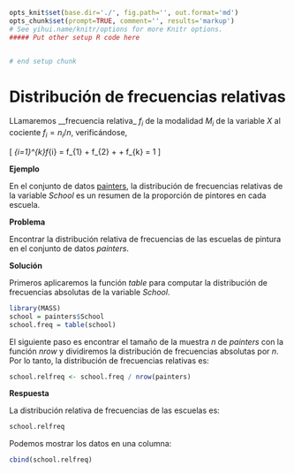 ```r
opts_knit$set(base.dir='./', fig.path='', out.format='md')
opts_chunk$set(prompt=TRUE, comment='', results='markup')
# See yihui.name/knitr/options for more Knitr options.
##### Put other setup R code here


# end setup chunk
```
# Distribución de frecuencias relativas

LLamaremos __frecuencia relativa_ $f_{i}$ de la modalidad $M_{i}$ de la variable $X$ al cociente $f_{i} = n_{i}/n$, verificándose,

\[
\sum_{i=1}^{k}f_{i} = f_{1} + f_{2} + \dots + f_{k} = 1
\]

__Ejemplo__

En el conjunto de datos [painters](#painters), la distribución de frecuencias relativas de la variable _School_ es un resumen de la proporción de pintores en cada escuela.

__Problema__

Encontrar la distribución relativa de frecuencias de las escuelas de pintura en el conjunto de datos _painters_.

__Solución__

Primeros aplicaremos la función _table_ para computar la distribución de frecuencias absolutas de la variable _School_.

```r
library(MASS)
school = painters$School
school.freq = table(school)
```

El siguiente paso es encontrar el tamaño de la muestra $n$ de _painters_ con la función _nrow_ y dividiremos la distribución de frecuencias absolutas por $n$. Por lo tanto, la distribución de frecuencias relativas es:

```r
school.relfreq <- school.freq / nrow(painters)

```

__Respuesta__

La distribución relativa de frecuencias de las escuelas es:

```r
school.relfreq

```
Podemos mostrar los datos en una columna:

```r
cbind(school.relfreq)

```







